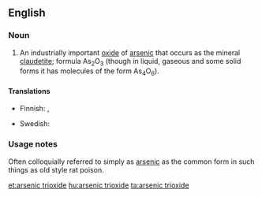 ==English==
{{wikipedia}}

===Noun===
{{en-noun|-}}

# An industrially important [[oxide]] of [[arsenic]] that occurs as the mineral [[claudetite]]; formula As<sub>2</sub>O<sub>3</sub> (though in liquid, gaseous and some solid forms it has molecules of the form As<sub>4</sub>O<sub>6</sub>).

====Translations====
{{trans-top|an oxide of arsenic}}
* Finnish: {{t+|fi|arseenitrioksidi}}, {{t+|fi|arsenikki}}
{{trans-mid}}
* Swedish: {{t|sv|arseniktrioxid|c}}
{{trans-bottom}}

===Usage notes===
Often colloquially referred to simply as [[arsenic]] as the common form in such things as old style rat poison.

[[et:arsenic trioxide]]
[[hu:arsenic trioxide]]
[[ta:arsenic trioxide]]
